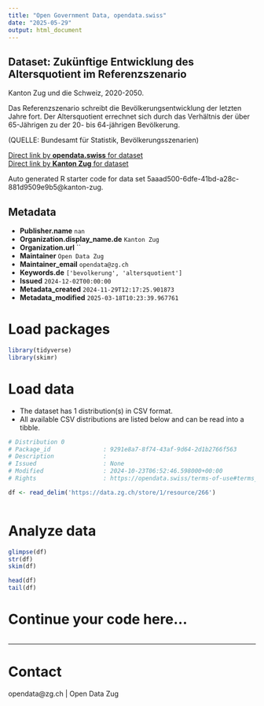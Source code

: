 ```yaml
---
title: "Open Government Data, opendata.swiss"
date: "2025-05-29"
output: html_document
---
```


## Dataset: Zukünftige Entwicklung des Altersquotient im Referenzszenario

Kanton Zug und die Schweiz, 2020-2050.

Das Referenzszenario schreibt die Bevölkerungsentwicklung der letzten Jahre fort. Der Altersquotient errechnet sich durch das Verhältnis der über 65-Jährigen zu der 20- bis 64-jährigen Bevölkerung.

(QUELLE: Bundesamt für Statistik, Bevölkerungsszenarien)

[Direct link by **opendata.swiss** for dataset](https://opendata.swiss/de/dataset/zukunftige-entwicklung-des-altersquotient-im-referenzszenario)<br>
[Direct link by **Kanton Zug** for dataset](https://www.zg.ch/behoerden/gesundheitsdirektion/statistikfachstelle/themen/01bevoelkerungszahlen/zukuenftige-bevoelkerungsentwicklung)

Auto generated R starter code for data set 5aaad500-6dfe-41bd-a28c-881d9509e9b5@kanton-zug.

## Metadata

- **Publisher.name** `nan`
- **Organization.display_name.de** `Kanton Zug`
- **Organization.url** ``
- **Maintainer** `Open Data Zug`
- **Maintainer_email** `opendata@zg.ch`
- **Keywords.de** `['bevolkerung', 'altersquotient']`
- **Issued** `2024-12-02T00:00:00`
- **Metadata_created** `2024-11-29T12:17:25.901873`
- **Metadata_modified** `2025-03-18T10:23:39.967761`


# Load packages

```r

library(tidyverse)
library(skimr)

```

# Load data

-   The dataset has 1 distribution(s) in CSV format.
-   All available CSV distributions are listed below and can be read into a tibble.

```r

# Distribution 0
# Package_id               : 9291e8a7-8f74-43af-9d64-2d1b2766f563
# Description              : 
# Issued                   : None
# Modified                 : 2024-10-23T06:52:46.598000+00:00
# Rights                   : https://opendata.swiss/terms-of-use#terms_by

df <- read_delim('https://data.zg.ch/store/1/resource/266')



```

# Analyze data

```r

glimpse(df)
str(df)
skim(df)

head(df)
tail(df)

```

# Continue your code here...

```r

```

------------------------------------------------------------------------

# Contact

opendata@zg.ch | Open Data Zug
